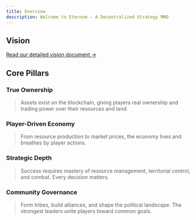 ```yaml
---
title: Overview
description: Welcome to Eternum - A Decentralized Strategy MMO
---
```



## Vision

[Read our detailed vision document →](https://github.com/BibliothecaDAO/world-guide/blob/main/realms-world-guide-v1.0.0.pdf)


## Core Pillars

### True Ownership
> Assets exist on the blockchain, giving players real ownership and trading power over their resources and land.

### Player-Driven Economy
> From resource production to market prices, the economy lives and breathes by player actions.

### Strategic Depth
> Success requires mastery of resource management, territorial control, and combat. Every decision matters.

### Community Governance
> Form tribes, build alliances, and shape the political landscape. The strongest leaders unite players toward common goals.